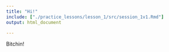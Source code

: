 ```yaml
---
title: "Hi!"
include: ["./practice_lessons/lesson_1/src/session_1v1.Rmd"]
output: html_document

---
```


Bitchin!
